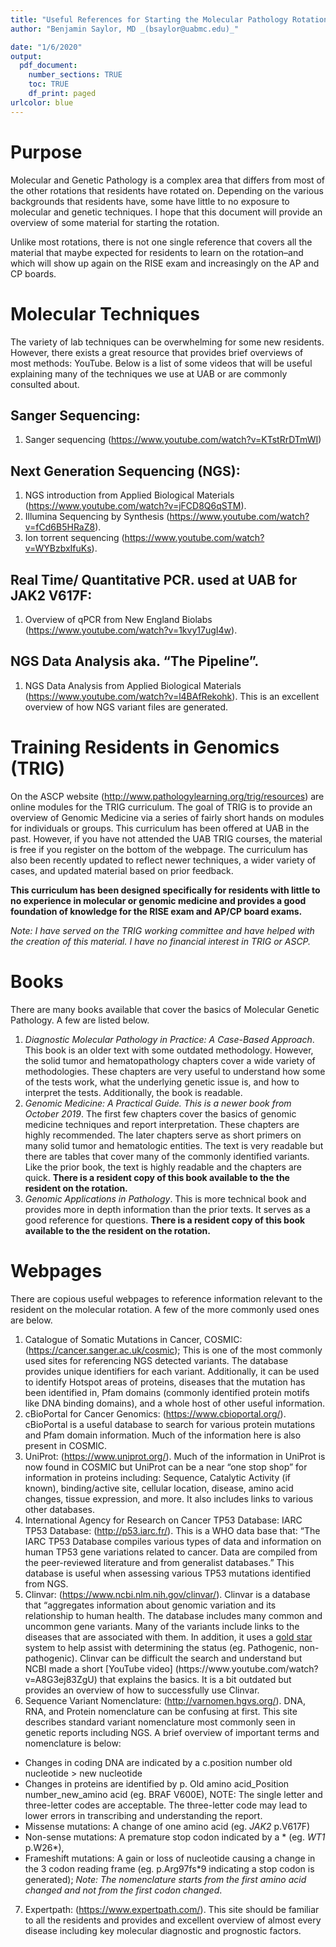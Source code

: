 ```yaml
---
title: "Useful References for Starting the Molecular Pathology Rotation"
author: "Benjamin Saylor, MD _(bsaylor@uabmc.edu)_"

date: "1/6/2020"
output:
  pdf_document:
    number_sections: TRUE
    toc: TRUE
    df_print: paged
urlcolor: blue
---
```


# Purpose

Molecular and Genetic Pathology is a complex area that differs from most of the other rotations that residents have rotated on. Depending on the various backgrounds that residents have, some have little to no exposure to molecular and genetic techniques. I hope that this document will provide an overview of some material for starting the rotation.

Unlike most rotations, there is not one single reference that covers all the material that maybe expected for residents to learn on the rotation--and which will show up again on the RISE exam and increasingly on the AP and CP boards. 

# Molecular Techniques

The variety of lab techniques can be overwhelming for some new residents. However, there exists a great resource that provides brief overviews of most methods: YouTube. Below is a list of some videos that will be useful explaining many of the techniques we use at UAB or are commonly consulted about.

## Sanger Sequencing:
  1. Sanger sequencing (<https://www.youtube.com/watch?v=KTstRrDTmWI>)

## Next Generation Sequencing (NGS):
  1. NGS introduction from Applied Biological Materials (<https://www.youtube.com/watch?v=jFCD8Q6qSTM>).
  2. Illumina Sequencing by Synthesis (<https://www.youtube.com/watch?v=fCd6B5HRaZ8>).
  3. Ion torrent sequencing (<https://www.youtube.com/watch?v=WYBzbxIfuKs>).

## Real Time/ Quantitative PCR. used at UAB for JAK2 V617F:
  1. Overview of qPCR from New England Biolabs (<https://www.youtube.com/watch?v=1kvy17ugI4w>).
  
## NGS Data Analysis aka. "The Pipeline".
  1. NGS Data Analysis from Applied Biological Materials (<https://www.youtube.com/watch?v=l4BAfRekohk>). This is an excellent overview of how NGS variant files are generated.
 
 
# Training Residents in Genomics (TRIG)

On the ASCP website (<http://www.pathologylearning.org/trig/resources>) are online modules for the TRIG curriculum. The goal of TRIG is to provide an overview of Genomic Medicine via a series of fairly short hands on modules for individuals or groups. This curriculum has been offered at UAB in the past. However, if you have not attended the UAB TRIG courses, the material is free if you register on the bottom of the webpage. The curriculum has also been recently updated to reflect newer techniques, a wider variety of cases, and updated material based on prior feedback. 

__This curriculum has been designed specifically for residents with little to no experience in molecular or genomic medicine and provides a good foundation of knowledge for the RISE exam and AP/CP board exams.__

_Note: I have served on the TRIG working committee and have helped with the creation of this material. I have no financial interest in TRIG or ASCP._


# Books

There are many books available that cover the basics of Molecular Genetic Pathology. A few are listed below.

  1. _Diagnostic Molecular Pathology in Practice: A Case-Based Approach_. This book is an older text with some outdated methodology. However, the solid tumor and hematopathology chapters cover a wide variety of methodologies. These chapters are very useful to understand how some of the tests work, what the underlying genetic issue is, and how to interpret the tests. Additionally, the book is readable. 
  2. _Genomic Medicine: A Practical Guide. This is a newer book from October 2019_. The first few chapters cover the basics of genomic medicine techniques and report interpretation. These chapters are highly recommended. The later chapters serve as short primers on many solid tumor and hematologic entities. The text is very readable but there are tables that cover many of the commonly identified variants. Like the prior book, the text is highly readable and the chapters are quick. __There is a resident copy of this book available to the the resident on the rotation.__
  3. _Genomic Applications in Pathology_. This is more technical book and provides more in depth information than the prior texts. It serves as a good reference for questions. __There is a resident copy of this book available to the the resident on the rotation.__
  
# Webpages

There are copious useful webpages to reference information relevant to the resident on the molecular rotation. A few of the more commonly used ones are below.

  1. Catalogue of Somatic Mutations in Cancer, COSMIC: (<https://cancer.sanger.ac.uk/cosmic>);  This is one of the most commonly used sites for referencing NGS detected variants. The database provides unique identifiers for each variant. Additionally, it can be used to identify Hotspot areas of proteins, diseases that the mutation has been identified in, Pfam domains (commonly identified protein motifs like DNA binding domains), and a whole host of other useful information.
  2. cBioPortal for Cancer Genomics: (<https://www.cbioportal.org/>). cBioPortal is a useful database to search for various protein mutations and Pfam domain information. Much of the information here is also present in COSMIC.
  3. UniProt: (<https://www.uniprot.org/>). Much of the information in UniProt is now found in COSMIC but UniProt can be a near "one stop shop" for information in proteins including: Sequence, Catalytic Activity (if known), binding/active site, cellular location, disease, amino acid changes, tissue expression, and more. It also includes links to various other databases.
  4. International Agency for Research on Cancer TP53 Database: IARC TP53 Database: (<http://p53.iarc.fr/>). This is a WHO data base that: "The IARC TP53 Database compiles various types of data and information on human TP53 gene variations related to cancer. Data are compiled from the peer-reviewed literature and from generalist databases." This database is useful when assessing various TP53 mutations identified from NGS.
  5. Clinvar: (<https://www.ncbi.nlm.nih.gov/clinvar/>). Clinvar is a database that "aggregates information about genomic variation and its relationship to human health. The database includes many common and uncommon gene variants. Many of the variants include links to the diseases that are associated with them. In addition, it  uses a [gold star](https://www.ncbi.nlm.nih.gov/clinvar/docs/details/) system to help assist with determining the status (eg. Pathogenic, non-pathogenic). Clinvar can be difficult the search and understand but NCBI made a short [YouTube video] (https://www.youtube.com/watch?v=A8G3ej83ZgU) that explains the basics. It is a bit outdated but provides an overview of how to successfully use Clinvar.
  6. Sequence Variant Nomenclature: (<http://varnomen.hgvs.org/>). DNA, RNA, and Protein nomenclature can be confusing at first. This site describes standard variant nomenclature most commonly seen in genetic reports including NGS. A brief overview of important terms and nomenclature is below: 

- Changes in coding DNA are indicated by a c.position number old nucleotide > new nucleotide
- Changes in proteins are identified by p. Old amino acid_Position number_new_amino acid (eg. BRAF V600E), NOTE: The single letter and three-letter codes are acceptable. The three-letter code may lead to lower errors in transcribing and understanding the report. 
- Missense mutations: A change of one amino acid (eg. _JAK2_ p.V617F)
- Non-sense mutations: A premature stop codon indicated by a * (eg. _WT1_ p.W26*),
- Frameshift mutations: A gain or loss of nucleotide causing a change in the 3 codon reading frame (eg. p.Arg97fs*9 indicating a stop codon is generated); _Note: The nomenclature starts from the first amino acid changed and not from the first codon changed_. 


7. Expertpath: (<https://www.expertpath.com/>). This site should be familiar to all the residents and provides and excellent overview of almost every disease including key molecular diagnostic and prognostic factors. 
  


